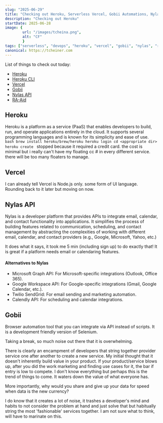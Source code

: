 ```yaml
---
slug: "2025-06-29"
title: "Checking out Heroku, Serverless Vercel, Gobii Automations, Nylas API and RA-Aid"
description: "Checking out Heroku"
startDate: 2025-06-28
image: {
        url: "/images/tcheina.png",
        alt: "CF"
        }
tags: ["serverless", "devops", "heroku", "vercel", "gobii", "nylas", "ra-aid"]
canonical: https://tcheiner.com
---
```

List of things to check out today:
- [Heroku](https://www.heroku.com/)
- [Heroku CLI](https://devcenter.heroku.com/articles/heroku-cli)
- [Vercel](https://vercel.com/)
- [Gobii](https://gobii.com/)
- [Nylas API](https://www.nylas.com/)
- [RA-Aid](https://ra-aid.com/)

## Heroku
Heroku is a platform as a service (PaaS) that enables developers to build, run, and operate applications entirely in the cloud. It supports several programming languages and is known for its simplicity and ease of use.
    ```bash
    brew install heroku/brew/heroku
    heroku login
    cd <appropriate dir>
    heroku create
    ```
stopped because it required a credit card.  the cost is minimal but i really can't have my floating cc # in every
different service. there will be too many floaters to manage.

## Vercel
I can already tell Vercel is Node.js only.  some form of UI language.
Rounding back to it later but moving on now.

## Nylas API
Nylas is a developer platform that provides APIs to integrate email, calendar, and contact functionality
into applications. It simplifies the process of building features related to communication, scheduling,
and contact management by abstracting the complexities of working with different email, calendar, and
contact providers (e.g., Google, Microsoft, Yahoo, etc.)

It does what it says, it took me 5 min (including sign up) to do exactly that!
It is great if a platform needs email or calendaring features.

#### Alternatives to Nylas
- Microsoft Graph API: For Microsoft-specific integrations (Outlook, Office 365).
- Google Workspace API: For Google-specific integrations (Gmail, Google Calendar, etc.).
- Twilio SendGrid: For email sending and marketing automation.
- Calendly API: For scheduling and calendar integrations.

## Gobii
Browser automation tool that you can integrate via API instead of scripts.  It is a development
friendly version of Selenium.

Taking a break, so much noise out there that it is overwhelming.

There is clearly an encampment of developers that string together provider service one after
another to create a new service.  My initial thought that it doesn't inherently build value in
your product.  If your product/service blows up, after you did the work marketing and finding
use cases for it, the bar if entry is low to compete.  I don't know everything but perhaps
this is the trend of things to come.  It waters down the value of what everyone has.

More importantly, why would you share and give up your data for speed when data is the new currency?

I do know that it creates a lot of noise, it trashes a developer's mind and habits to not consider
the problem at hand and just solve that but habitually string the most 'fashionable' services together.
I am not sure what to think, will have to marinate on this.

